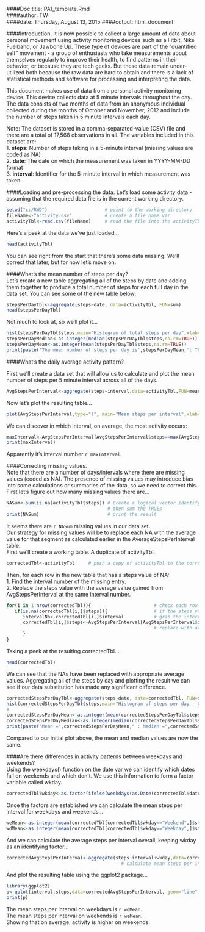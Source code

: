 ####Doc title: PA1_template.Rmd  
####author: TW  
####date: Thursday, August 13, 2015
####output: html_document
  
####Introduction.
It is now possible to collect a large amount of data about personal movement using activity monitoring devices such as a Fitbit, Nike Fuelband, or Jawbone Up. These type of devices are part of the "quantified self" movement - a group of enthusiasts who take measurements about themselves regularly to improve their health, to find patterns in their behavior, or because they are tech geeks. But these data remain under-utilized both because the raw data are hard to obtain and there is a lack of statistical methods and software for processing and interpreting the data.

This document makes use of data from a personal activity monitoring device. This device collects data at 5 minute intervals throughout the day. The data consists of two months of data from an anonymous individual collected during the months of October and November, 2012 and include the number of steps taken in 5 minute intervals each day.

Note:
The dataset is stored in a comma-separated-value (CSV) file and there are a total of 17,568 observations in all. 
The variables included in this dataset are:  
1. **steps**: Number of steps taking in a 5-minute interval (missing values are coded as NA)  
2. **date**: The date on which the measurement was taken in YYYY-MM-DD format  
3. **interval**: Identifier for the 5-minute interval in which measurement was taken  

####Loading and pre-processing the data.
Let's load some activity data - assuming that the required data file is in the current working directory.

```r
setwd("c:/RWD")                     # point to the working directory
fileName<-"activity.csv"            # create a file name var
activityTbl<-read.csv(fileName)     # read the file into the activityTbl var
```
Here's a peek at the data we've just loaded...
```r
head(activityTbl)
```
You can see right from the start that there's some data missing. We'll correct that later, but for now let's move on.  

####What's the mean number of steps per day?  
Let's create a new table aggregating all of the steps by date and adding them together to produce a total number of steps for each full day in the data set. You can see some of the new table below:
```r
stepsPerDayTbl<-aggregate(steps~date, data=activityTbl, FUN=sum) 
head(stepsPerDayTbl)
```
Not much to look at, so we'll plot it...
```r
hist(stepsPerDayTbl$steps,main="Histogram of total steps per day",xlab="Steps per day.",col="red")
stepsPerDayMedian<-as.integer(median(stepsPerDayTbl$steps,na.rm=TRUE))   # calculate median no. of steps per day
stepsPerDayMean<-as.integer(mean(stepsPerDayTbl$steps,na.rm=TRUE))       # calculate mean no. of steps per day
print(paste('The mean number of steps per day is',stepsPerDayMean,': The median number of steps per day is',stepsPerDayMedian ))      #print out the mean and median values
```  
  
####What's the daily average activity pattern?  

First we'll create a data set that will allow us to calculate and plot the mean number of steps per 5 minute interval across all of the days.
```r
AvgStepsPerInterval<-aggregate(steps~interval,data=activityTbl,FUN=mean)
```
Now let's plot the resulting table...
```r
plot(AvgStepsPerInterval,type="l", main="Mean steps per interval",xlab="Interval number.",ylab="Mean of steps taken.")

```
  
We can discover in which interval, on average, the most activity occurs:
```r
maxInterval<-AvgStepsPerInterval[AvgStepsPerInterval$steps==max(AvgStepsPerInterval$steps),]$interval
print(maxInterval)
```
Apparently it's interval number `r maxInterval`.  
  
####Correcting missing values.  
Note that there are a number of days/intervals where there are missing values (coded as NA). The presence of missing values may introduce bias into some calculations or summaries of the data, so we need to correct this.  
First let's figure out how many missing values there are...
```r
NASum<-sum(is.na(activityTbl$steps)) # Create a logical vector identifying NAs, 
                                     # then sum the TRUEs
print(NASum)                         # print the result

```
It seems there are `r NASum` missing values in our data set.  
Our strategy for missing values will be to replace each NA with the average value for that segment as calculated earlier in the AverageStepsPerInterval table.  
First we'll create a working table. A duplicate of activityTbl.
```r
correctedTbl<-activityTbl     # push a copy of activityTbl to the correctedTbl var
```
Then, for each row in the new table that has a steps value of NA:  
1. Find the interval number of the missing entry.  
2. Replace the steps value with the average value gained from AvgStepsPerInterval at the same interval number.  


```r
for(i in 1:nrow(correctedTbl)){                       # check each row of correctedTbl
   if(is.na(correctedTbl[i,]$steps)){                 # if the steps value is NA...
      intervalNo<-correctedTbl[i,]$interval           # grab the interval number
      correctedTbl[i,]$steps<-AvgStepsPerInterval[AvgStepsPerInterval$interval==intervalNo,]$steps 
                                                      # replace with avg steps value for that interval
      }     
}
```
Taking a peek at the resulting correctedTbl...
```r
head(correctedTbl)
```
We can see that the NAs have been replaced with appropriate average values.
Aggregating all of the steps by day and plotting the result we can see if our data substitution has made any significant difference.
```r
correctedStepsPerDayTbl<-aggregate(steps~date, data=correctedTbl, FUN=sum)
hist(correctedStepsPerDayTbl$steps,main="Histogram of steps per day - Corrected.",xlab="Steps per day.",col="blue")
#
correctedStepsPerDayMean<-as.integer(mean(correctedStepsPerDayTbl$steps))
correctedStepsPerDayMedian<-as.integer(median(correctedStepsPerDayTbl$steps))
print(paste("Mean =",correctedStepsPerDayMean," : Median =",correctedStepsPerDayMedian))
```
Compared to our initial plot above, the mean and median values are now the same. 
  
####Are there differences in activity patterns between weekdays and weekends?  
Using the weekdays() function on the date var we can identify which dates fall on weekends and which don't. We use this information to form a factor variable called wkday.

```r
correctedTbl$wkday<-as.factor(ifelse(weekdays(as.Date(correctedTbl$date)) %in% c("Saturday","Sunday"),"Weekend","Weekday"))

```
Once the factors are established we can calculate the mean steps per interval for weekdays and weekends...  

```r
weMean<-as.integer(mean(correctedTbl[correctedTbl$wkday=="Weekend",]$steps))
wdMean<-as.integer(mean(correctedTbl[correctedTbl$wkday=="Weekday",]$steps))
```

And we can calculate the average steps per interval overall, keeping wkday as an identifying factor...  

```r
correctedAvgStepsPerInterval<-aggregate(steps~interval+wkday,data=correctedTbl,FUN=mean) 
                                          # calculate mean steps per interval keeping the wkday as a factor
```

And plot the resulting table using the ggplot2 package...  

```r
library(ggplot2)
p<-qplot(interval,steps,data=correctedAvgStepsPerInterval, geom="line",col=wkday)+facet_wrap(~wkday, ncol=1)
print(p)
```
  
  
The mean steps per interval on weekdays is `r wdMean`.  
The mean steps per interval on weekends is `r weMean`.  
Showing that on average, activity is higher on weekends.


